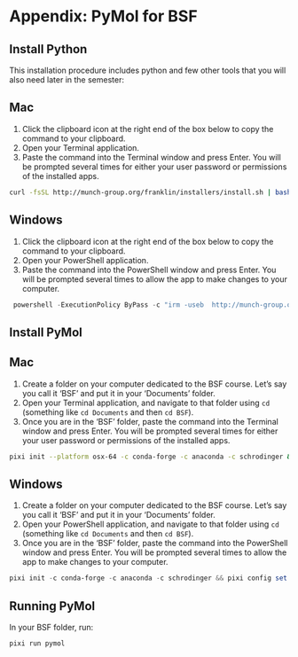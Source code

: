 # Appendix: PyMol for BSF {#sec-bsf}

## Install Python {.unnumbered}

This installation procedure includes python and few other tools that you will also need later in the semester:

::: {.panel-tabset }

## <i class="bi bi-apple"></i> Mac  
1. Click the clipboard icon at the right end of the box below to copy the command to your clipboard.
2. Open your Terminal application. 
3. Paste the command into the Terminal window and press Enter. You will be prompted several times for either your user password or permissions of the installed apps.

```bash
curl -fsSL http://munch-group.org/franklin/installers/install.sh | bash -s -- --role student --yes
```

## <i class="bi bi-windows"></i> Windows

1. Click the clipboard icon at the right end of the box below to copy the command to your clipboard.
2. Open your PowerShell application.
3. Paste the command into the PowerShell window and press Enter. You will be prompted several times to allow the app to make changes to your computer.

```powershell
 powershell -ExecutionPolicy ByPass -c "irm -useb  http://munch-group.org/franklin/installers/install.ps1" > finst.ps1 ; powershell .\finst.ps1 -Role student -Yes ; rm .\finst.ps1
```

:::

## Install PyMol {.unnumbered}

::: {.panel-tabset }

## <i class="bi bi-apple"></i> Mac  

1. Create a folder on your computer dedicated to the BSF course. Let's say you call it 'BSF' and put it in your 'Documents' folder.
2. Open your Terminal application, and navigate to that folder using `cd` (something like `cd Documents` and then `cd BSF`).
3. Once you are in the 'BSF' folder, paste the command into the Terminal window and press Enter. You will be prompted several times for either your user password or permissions of the installed apps.

```bash
pixi init --platform osx-64 -c conda-forge -c anaconda -c schrodinger && pixi config set --local run-post-link-scripts insecure && pixi add pyqt "pymol-bundle=3.1" "vtk-m=1.8"
```

## <i class="bi bi-windows"></i> Windows

1. Create a folder on your computer dedicated to the BSF course. Let's say you call it 'BSF' and put it in your 'Documents' folder.
2. Open your PowerShell application, and navigate to that folder using `cd` (something like `cd Documents` and then `cd BSF`).
3. Once you are in the 'BSF' folder, paste the command into the PowerShell window and press Enter. You will be prompted several times to allow the app to make changes to your computer.

```powershell
pixi init -c conda-forge -c anaconda -c schrodinger && pixi config set --local run-post-link-scripts insecure && pixi add pyqt "pymol-bundle=3.1" "vtk-m=1.8"
```

:::

## Running PyMol {.unnumbered}

In your BSF folder, run:

```bash
pixi run pymol
```


<!-- 

*This chapter is only relevant to students following both Bioinformatics and Programming and Biomolekylær Struktur og Funktion.*

In bioinformatics, we install packages and programs to use them in our analyses and pipelines. Sometimes, however, the packages you need for one project conflict with the ones you need for other projects you work on in parallel. Such conflicts seem like an unsolvable problem. Would it not be fantastic if you could create a small insulated world for each project, which then only contained the packages you needed for that particular project? If each project had its own isolated world, then there would be no such version conflicts. Fortunately, a tool lets you do just that, and its name is Conda.

> Conda is an open-source package management and environment management system for installing multiple versions of software packages and their dependencies and easily switching between them.

The small worlds that Conda creates are called "environments." You can create as many environments as you like and then use each for a separate bioinformatics project, a course, a bachelor project, or whatever you want to insulate from everything else. Conda also downloads and installs the packages for you, ensuring that the software packages you install in each environment are compatible. It even makes sure that packages needed by packages (dependencies) are also installed. Conda is truly awesome.

## Creating an environment for BSF {.unnumbered}

When you install Anaconda, Conda makes a single base environment for you. It is called "base," and this is why it says "(base)" on your terminal.

Many of you take the "Biomolecular Structure and Function" (let us call that BSF) alongside this course. In BSF, you must install programs (e.g., PyMol) that may conflict with the packages you need for Bioinformatics and Programming. So, we will create isolated Conda environments for each course to avoid such conflicts. Conda is a program you run from the command line, like `python` or `cd`. So open your terminal (i.e., the "Terminal" program if you are on a Mac and the "Anaconda Powershell Prompt" program if you are on Windows). You need two different commands depending on your computer's chipset.

**If you have a Mac**, create a conda environment for BSF by copying/pasting the command line below into the terminal. *Before* you press return (enter), check that the pasted command looks the same. Sometimes, a space between words needs to be included. *Now* press return.

```.txt
conda create -y -n BSF --platform osx-64 -c conda-forge -c anaconda -c schrodinger pyqt pymol-bundle=3.1 python=3.12 vtk-m=1.8

```

**If you have a Windows computer**, create a conda environment for BSF by copying/pasting the command line below into the terminal. *Before* you press return (enter), check that the pasted command looks the same. Sometimes, a space between words needs to be included. *Now* press return.

```.txt
conda create -y -n BSF --platform win-64 -c conda-forge -c anaconda -c schrodinger pyqt pymol-bundle=3.1 python=3.12 vtk-m=1.8

```


Notice how the command prompt changed from "(base)" to "(bioprog)" to show that you are now in the bioprog environment. It looks like nothing has changed, but now you have access to terminal commands that are not available in the base environment. You'll be able to learn about these later. Try this command:

```.txt
conda deactivate
```

Notice how it again says "(base)" on your command prompt. That is because you are back in your base environment. Every time you start a new terminal window, you will need to run `conda activate BSF` to activate the BSF environment and access Pymol. Try it out:

```.txt
conda activate BSF
```

and press enter. Voila, you are now back in the BSF environment. Notice how the command prompt changed from "(base)" to "(BSF)" to show that you are now in the BSF environment. To run the PyMol that you installed in this environment, just type

```.txt
pymol
```

and hit enter.

Now try to close PyMol. Then go back to your terminal and type:

```.txt
conda deactivate
```

Notice how it now again says "(base)" on your command prompt. That is because you are back in your base environment. Try to type `pymol` (and hit enter). Your terminal will tell you it could not find anything called `pymol`. This is the way it should be. That is because PyMols is installed in the BSF environment, *not* in the base environment. It illustrates how the base environment is entirely separate from the BSF environment you just made.

## Starting PyMol {.unnumbered}

From now on, you can start PyMol by typing these commands into the terminal (Anaconda Powershell Prompt on Windows):

```.txt
conda activate BSF
```

(hit enter)

```.txt
pymol
```

(hit enter)
 -->
